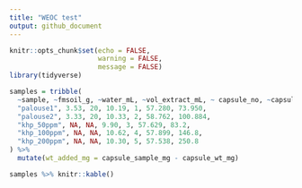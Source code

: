 ```yaml
---
title: "WEOC test"
output: github_document
---
```


```r
knitr::opts_chunk$set(echo = FALSE,
                      warning = FALSE,
                      message = FALSE)
library(tidyverse)
```


```r
samples = tribble(
  ~sample, ~fmsoil_g, ~water_mL, ~vol_extract_mL, ~ capsule_no, ~capsule_wt_mg, ~capsule_sample_mg,
  "palouse1", 3.53, 20, 10.19, 1, 57.280, 73.950,
  "palouse2", 3.33, 20, 10.33, 2, 58.762, 100.884,
  "khp_50ppm", NA, NA, 9.90, 3, 57.629, 83.2,
  "khp_100ppm", NA, NA, 10.62, 4, 57.899, 146.8,
  "khp_200ppm", NA, NA, 10.30, 5, 57.538, 250.8
) %>% 
  mutate(wt_added_mg = capsule_sample_mg - capsule_wt_mg)

samples %>% knitr::kable()

```

